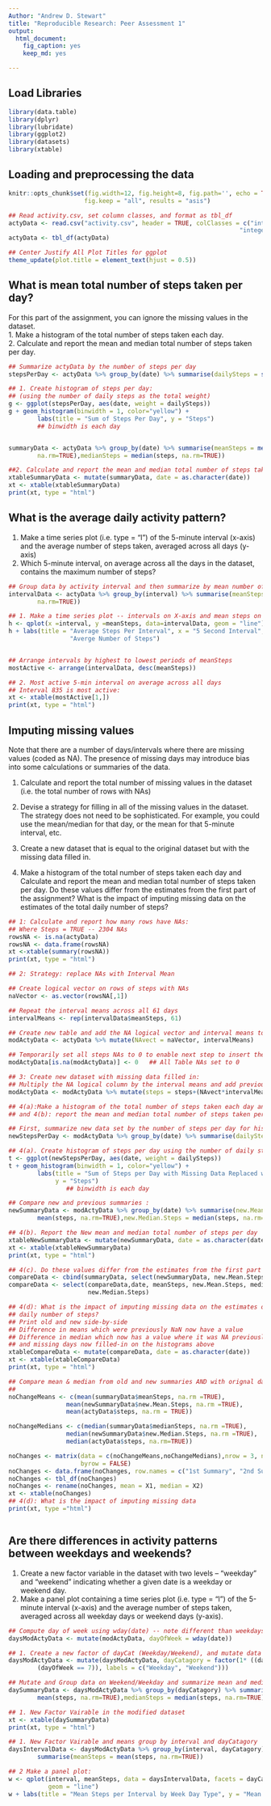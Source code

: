 ```yaml
---
Author: "Andrew D. Stewart"
title: "Reproducible Research: Peer Assessment 1"
output:
  html_document:
    fig_caption: yes
    keep_md: yes

---
```


## Load Libraries
```r

library(data.table)
library(dplyr)
library(lubridate)
library(ggplot2)
library(datasets)
library(xtable)

```


## Loading and preprocessing the data

```r
knitr::opts_chunk$set(fig.width=12, fig.height=8, fig.path='', echo = TRUE, 
                     fig.keep = "all", results = "asis")

## Read activity.csv, set column classes, and format as tbl_df
actyData <- read.csv("activity.csv", header = TRUE, colClasses = c("integer", "Date", 
                                                                "integer"))
actyData <- tbl_df(actyData)

## Center Justify All Plot Titles for ggplot
theme_update(plot.title = element_text(hjust = 0.5))

```
## What is mean total number of steps taken per day?
For this part of the assignment, you can ignore the missing values in the dataset.  
1. Make a histogram of the total number of steps taken each day.  
2. Calculate and report the mean and median total number of steps taken per day.
```r
## Summarize actyData by the number of steps per day
stepsPerDay <- actyData %>% group_by(date) %>% summarise(dailySteps = sum(steps))

## 1. Create histogram of steps per day: 
## (using the number of daily steps as the total weight)
g <- ggplot(stepsPerDay, aes(date, weight = dailySteps))
g + geom_histogram(binwidth = 1, color="yellow") +
        labs(title = "Sum of Steps Per Day", y = "Steps")
        ## binwidth is each day


summaryData <- actyData %>% group_by(date) %>% summarise(meanSteps = mean(steps, 
        na.rm=TRUE),medianSteps = median(steps, na.rm=TRUE))

##2. Calculate and report the mean and median total number of steps taken per day:
xtableSummaryData <- mutate(summaryData, date = as.character(date))
xt <- xtable(xtableSummaryData)
print(xt, type = "html")


```

## What is the average daily activity pattern?
1. Make a time series plot (i.e. type = "l") of the 5-minute interval (x-axis)
and the average number of steps taken, averaged across all days (y-axis)
2. Which 5-minute interval, on average across all the days in the dataset,
contains the maximum number of steps?
```r

## Group data by activity interval and then summarize by mean number of steps taken
intervalData <- actyData %>% group_by(interval) %>% summarise(meanSteps = mean(steps, 
        na.rm=TRUE))

## 1. Make a time series plot -- intervals on X-axis and mean steps on the Y-axis
h <- qplot(x =interval, y =meanSteps, data=intervalData, geom = "line")
h + labs(title = "Average Steps Per Interval", x = "5 Second Interval", y = 
                 "Averge Number of Steps")


## Arrange intervals by highest to lowest periods of meanSteps
mostActive <- arrange(intervalData, desc(meanSteps))

## 2. Most active 5-min interval on average across all days
## Interval 835 is most active:
xt <- xtable(mostActive[1,])
print(xt, type = "html")

```



## Imputing missing values
Note that there are a number of days/intervals where there are missing values
(coded as NA). The presence of missing days may introduce bias into some
calculations or summaries of the data.

1. Calculate and report the total number of missing values in the dataset
(i.e. the total number of rows with NAs)

2. Devise a strategy for filling in all of the missing values in the dataset. The
strategy does not need to be sophisticated. For example, you could use
the mean/median for that day, or the mean for that 5-minute interval, etc.

3. Create a new dataset that is equal to the original dataset but with the
missing data filled in.

4. Make a histogram of the total number of steps taken each day and Calculate
and report the mean and median total number of steps taken per day. Do
these values differ from the estimates from the first part of the assignment?
What is the impact of imputing missing data on the estimates of the total
daily number of steps?
```r
## 1: Calculate and report how many rows have NAs:
## Where Steps = TRUE -- 2304 NAs
rowsNA <- is.na(actyData)
rowsNA <- data.frame(rowsNA)
xt <-xtable(summary(rowsNA))
print(xt, type = "html")

## 2: Strategy: replace NAs with Interval Mean

## Create logical vector on rows of steps with NAs
naVector <- as.vector(rowsNA[,1])

## Repeat the interval means across all 61 days
intervalMeans <- rep(intervalData$meanSteps, 61)

## Create new table and add the NA logical vector and interval means together with data
modActyData <- actyData %>% mutate(NAvect = naVector, intervalMeans)

## Temporarily set all steps NAs to 0 to enable next step to insert the intervalMeans:
modActyData[is.na(modActyData)] <- 0   ## All Table NAs set to 0

## 3: Create new dataset with missing data filled in:
## Multiply the NA logical column by the interval means and add previous value of steps
modActyData <- modActyData %>% mutate(steps = steps+(NAvect*intervalMeans))

## 4(a):Make a histogram of the total number of steps taken each day and Calculate
## and 4(b): report the mean and median total number of steps taken per day.

## First, summarize new data set by the number of steps per day for histogram:
newStepsPerDay <- modActyData %>% group_by(date) %>% summarise(dailySteps = sum(steps))

## 4(a). Create histogram of steps per day using the number of daily steps as the total weight
t <- ggplot(newStepsPerDay, aes(date, weight = dailySteps))
t + geom_histogram(binwidth = 1, color="yellow") +        
        labs(title = "Sum of Steps per Day with Missing Data Replaced with Mean Interval", 
             y = "Steps") 
                ## binwidth is each day

## Compare new and previous summaries :
newSummaryData <- modActyData %>% group_by(date) %>% summarise(new.Mean.Steps = 
        mean(steps, na.rm=TRUE),new.Median.Steps = median(steps, na.rm=TRUE))

## 4(b). Report the New mean and median total number of steps per day
xtableNewSummaryData <- mutate(newSummaryData, date = as.character(date))
xt <- xtable(xtableNewSummaryData)
print(xt, type = "html")

## 4(c). Do these values differ from the estimates from the first part of the assignment?
compareData <- cbind(summaryData, select(newSummaryData, new.Mean.Steps, new.Median.Steps))
compareData <- select(compareData,date, meanSteps, new.Mean.Steps, medianSteps, 
                      new.Median.Steps)

## 4(d): What is the impact of imputing missing data on the estimates of the total
## daily number of steps?
## Print old and new side-by-side
## Difference in means which were previously NaN now have a value
## Difference in median which now has a value where it was NA previously
## and missing days now filled-in on the histograms above
xtableCompareData <- mutate(compareData, date = as.character(date))
xt <- xtable(xtableCompareData)
print(xt, type = "html")

## Compare mean & median from old and new summaries AND with orignal data set:
## 
noChangeMeans <- c(mean(summaryData$meanSteps, na.rm =TRUE),
                mean(newSummaryData$new.Mean.Steps, na.rm =TRUE),
                mean(actyData$steps, na.rm = TRUE))

noChangeMedians <- c(median(summaryData$medianSteps, na.rm =TRUE),
                median(newSummaryData$new.Median.Steps, na.rm =TRUE),
                median(actyData$steps, na.rm=TRUE))

noChanges <- matrix(data = c(noChangeMeans,noChangeMedians),nrow = 3, ncol = 2, 
                    byrow = FALSE)
noChanges <- data.frame(noChanges, row.names = c("1st Summary", "2nd Summary", "Orignial Data"))
noChanges <- tbl_df(noChanges)
noChanges <- rename(noChanges, mean = X1, median = X2)
xt <- xtable(noChanges)
## 4(d): What is the impact of imputing missing data
print(xt, type ="html")



```

## Are there differences in activity patterns between weekdays and weekends?
1. Create a new factor variable in the dataset with two levels – “weekday”
and “weekend” indicating whether a given date is a weekday or weekend
day.
2. Make a panel plot containing a time series plot (i.e. type = "l") of the
5-minute interval (x-axis) and the average number of steps taken, averaged
across all weekday days or weekend days (y-axis).

```r
## Compute day of week using wday(date) -- note different than weekdays() function
daysModActyData <- mutate(modActyData, dayOfWeek = wday(date))

## 1. Create a new factor of dayCat (Weekday/Weekend), and mutate data
daysModActyData <- mutate(daysModActyData, dayCatagory = factor(1* ((dayOfWeek == 1) | 
        (dayOfWeek == 7)), labels = c("Weekday", "Weekend")))

## Mutate and Group data on Weekend/Weekday and summarize mean and median steps
daySummaryData <- daysModActyData %>% group_by(dayCatagory) %>% summarise(meanSteps = 
        mean(steps, na.rm=TRUE),medianSteps = median(steps, na.rm=TRUE))

## 1. New Factor Vairable in the modified dataset
xt <- xtable(daySummaryData)
print(xt, type = "html")

## 1. New Factor Vairable and means group by interval and dayCatagory
daysIntervalData <- daysModActyData %>% group_by(interval, dayCatagory) %>% 
        summarise(meanSteps = mean(steps, na.rm=TRUE))

## 2 Make a panel plot:
w <- qplot(interval, meanSteps, data = daysIntervalData, facets = dayCatagory ~., 
           geom = "line")
w + labs(title = "Mean Steps per Interval by Week Day Type", y = "Mean Steps")




```



